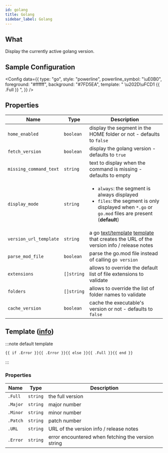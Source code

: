 ```yaml
---
id: golang
title: Golang
sidebar_label: Golang
---
```


## What

Display the currently active golang version.

## Sample Configuration


<Config
  data={{
    type: "go",
    style: "powerline",
    powerline_symbol: "\uE0B0",
    foreground: "#ffffff",
    background: "#7FD5EA",
    template: " \u202D\uFCD1 {{ .Full }} ",
  }}
/>

## Properties

| Name                   | Type       | Description                                                                                                                                                        |
| ---------------------- | ---------- | ------------------------------------------------------------------------------------------------------------------------------------------------------------------ |
| `home_enabled`         | `boolean`  | display the segment in the HOME folder or not - defaults to `false`                                                                                                |
| `fetch_version`        | `boolean`  | display the golang version - defaults to `true`                                                                                                                    |
| `missing_command_text` | `string`   | text to display when the command is missing - defaults to empty                                                                                                    |
| `display_mode`         | `string`   | <ul><li>`always`: the segment is always displayed</li><li>`files`: the segment is only displayed when `*.go` or `go.mod` files are present (**default**)</li></ul> |
| `version_url_template` | `string`   | a go [text/template][go-text-template] [template][templates] that creates the URL of the version info / release notes                                              |
| `parse_mod_file`       | `boolean`  | parse the go.mod file instead of calling `go version`                                                                                                              |
| `extensions`           | `[]string` | allows to override the default list of file extensions to validate                                                                                                 |
| `folders`              | `[]string` | allows to override the list of folder names to validate                                                                                                           |
| `cache_version`        | `boolean`  | cache the executable's version or not - defaults to `false`                                                                                                        |

## Template ([info][templates])

:::note default template

```template
{{ if .Error }}{{ .Error }}{{ else }}{{ .Full }}{{ end }}
```

:::

### Properties

| Name     | Type     | Description                                        |
| -------- | -------- | -------------------------------------------------- |
| `.Full`  | `string` | the full version                                   |
| `.Major` | `string` | major number                                       |
| `.Minor` | `string` | minor number                                       |
| `.Patch` | `string` | patch number                                       |
| `.URL`   | `string` | URL of the version info / release notes            |
| `.Error` | `string` | error encountered when fetching the version string |

[go-text-template]: https://golang.org/pkg/text/template/
[templates]: /docs/configuration/templates
